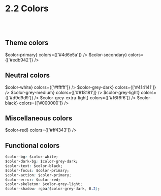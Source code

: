
<Meta title="2 Styling principles / 2.2 Colors" />

# 2.2 Colors

<br />
<br />

## Theme colors

<ColorPalette>
  <ColorItem title="SL Green (Sage)" subtitle={<code>$color-primary</code>} colors={['#4d6e5a']} />
  <ColorItem
    title="SL Yellow (Tuscany)"
    subtitle={<code>$color-secondary</code>}
    colors={['#edb942']}
  />
</ColorPalette>

## Neutral colors

<ColorPalette>
  <ColorItem title="White" subtitle={<code>$color-white</code>} colors={['#ffffff']} />
  <ColorItem title="Grey Dark" subtitle={<code>$color-grey-dark</code>} colors={['#414141']} />
  <ColorItem title="Grey Medium" subtitle={<code>$color-grey-medium</code>} colors={['#818181']} />
  <ColorItem title="Grey Light" subtitle={<code>$color-grey-light</code>} colors={['#d9d9d9']} />
  <ColorItem
    title="Grey Extra Light"
    subtitle={<code>$color-grey-extra-light</code>}
    colors={['#f6f6f6']}
  />
  <ColorItem title="Black" subtitle={<code>$color-black</code>} colors={['#000000']} />
</ColorPalette>

## Miscellaneous colors

<ColorPalette>
  <ColorItem title="Red" subtitle={<code>$color-red</code>} colors={['#ff4343']} />
</ColorPalette>

## Functional colors

```css
$color-bg: $color-white;
$color-dark-bg: $color-grey-dark;
$color-text: $color-black;
$color-focus: $color-primary;
$color-action: $color-primary;
$color-error: $color-red;
$color-skeleton: $color-grey-light;
$color-shadow: rgba($color-grey-dark, 0.2);
```
